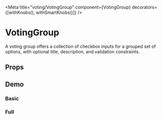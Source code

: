 
<Meta title="voting/VotingGroup" component={VotingGroup} decorators={[withKnobs(), withSmartKnobs()]} />

# VotingGroup
A voting group offers a collection of checkbox inputs for a grouped set of options, with optional title, description, and validation constraints.

## Props
<Props of={VotingGroup} />

## Demo
### Basic

<Preview>
    <Story name="basic">
        <VotingGroup
         options={[
            {label:"Option 1", "value":"1"},
            {label:"Option 2", "value":"2"},
            {label:"Option 3", "value":"3"}
         ]}
         onSelect={action("Selected")}
         />
    </Story>
</Preview>

### Full

<Preview>
    <Story name="title, description, and a few selected">
            <VotingGroup
            title="A cool title"
            description="A very nice, slightly long description that should be formatted grey."
             options={[
                {label:"Option 1", "value":"1"},
                {label:"Option 2", "value":"2"},
                {label:"Option 3", "value":"3"}
             ]}
             onSelect={action("Selected")}
             value={["1","3"]}
             />
        </Story>
</Preview>


